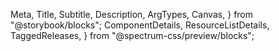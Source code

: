   Meta,
  Title,
  Subtitle,
  Description,
  ArgTypes,
  Canvas,
} from "@storybook/blocks";
  ComponentDetails,
  ResourceListDetails,
  TaggedReleases,
} from "@spectrum-css/preview/blocks";


<Meta of={ButtonStories} title="Docs" />

<Title of={ButtonStories} />
<Subtitle of={ButtonStories} />
<ComponentDetails of={ButtonStories} />
<ResourceListDetails />

<Description of={ButtonStories} />

## Variants

There are four available variants that are used for different levels of emphasis and different
types of actions. By default, a button uses the fill style with a solid background. The primary
and secondary variants also have an outline option.

### Accent

<Description of={ButtonStories.Accent} />
<Canvas of={ButtonStories.Accent} />

### Primary

<Description of={ButtonStories.Primary} />
<Canvas of={ButtonStories.Primary} />

### Secondary

<Description of={ButtonStories.Secondary} />
<Canvas of={ButtonStories.Secondary} />

### Negative

<Description of={ButtonStories.Negative} />
<Canvas of={ButtonStories.Negative} />

## Static color

When a button needs to be placed on top of a color background or a visual, use the static color
option. Static color buttons do not change shades or values depending upon the color theme.

### Static white - primary

<Canvas
  of={ButtonStories.StaticWhitePrimary}
  className="spectrum-examples-static-white"
/>

### Static white - secondary

<Canvas
  of={ButtonStories.StaticWhiteSecondary}
  className="spectrum-examples-static-white"
/>

### Static black - primary

<Canvas
  of={ButtonStories.StaticBlackPrimary}
  className="spectrum-examples-static-black"
/>

### Static black - secondary

<Canvas
  of={ButtonStories.StaticBlackSecondary}
  className="spectrum-examples-static-black"
/>

## Sizing

<Description of={ButtonStories.Sizing} />
<Canvas of={ButtonStories.Sizing} />

## Pending state

<Description of={ButtonStories.Pending} />
<Canvas of={ButtonStories.Pending} />

## Disabled state

<Description of={ButtonStories.Disabled} />
<Canvas of={ButtonStories.Disabled} />

## Text overflow behavior

<Description of={ButtonStories.WithWrapping} />
<Canvas of={ButtonStories.WithWrapping} />

## Properties

The component accepts the following inputs (properties):

<ArgTypes of={ButtonStories} />

## Tagged releases

<TaggedReleases of={ButtonStories} />

